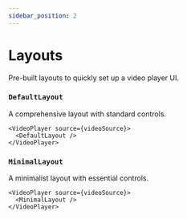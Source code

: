 ```yaml
---
sidebar_position: 2
---
```


# Layouts

Pre-built layouts to quickly set up a video player UI.

### `DefaultLayout`

A comprehensive layout with standard controls.

```tsx
<VideoPlayer source={videoSource}>
  <DefaultLayout />
</VideoPlayer>
```

### `MinimalLayout`

A minimalist layout with essential controls.

```tsx
<VideoPlayer source={videoSource}>
  <MinimalLayout />
</VideoPlayer>
```
